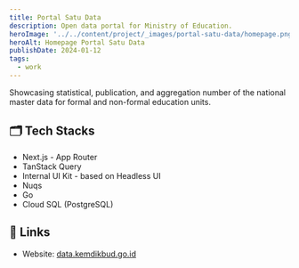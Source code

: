 ```yaml
---
title: Portal Satu Data
description: Open data portal for Ministry of Education.
heroImage: '../../content/project/_images/portal-satu-data/homepage.png'
heroAlt: Homepage Portal Satu Data
publishDate: 2024-01-12
tags:
  - work
---
```


Showcasing statistical, publication, and aggregation number of the national master data for formal and non-formal education units.

## 🗂️ Tech Stacks

- Next.js - App Router
- TanStack Query
- Internal UI Kit - based on Headless UI
- Nuqs
- Go
- Cloud SQL (PostgreSQL)

## 🔗 Links

- Website: [data.kemdikbud.go.id](https://data.kemdikbud.go.id/)
